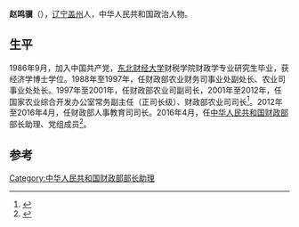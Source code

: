 '''赵鸣骥'''（{{bd|1957年|10月||}}），[[辽宁|辽宁]][[盖州|盖州]]人，中华人民共和国政治人物。

== 生平 ==
1986年9月，加入中国共产党，[[东北财经大学|东北财经大学]]财税学院财政学专业研究生毕业，获经济学博士学位。1988年至1997年，任财政部农业财务司事业处副处长、农业司事业处处长。1997年至2001年，任财政部农业司副司长，2001年至2012年，任国家农业综合开发办公室常务副主任（正司长级）、财政部农业司司长<ref>{{cite news|title=财政部人事教育司赵鸣骥司长莅临吉林专员办指导工作|url=http://www.mof.gov.cn/mofhome/jilin/lanmudaohang/caizhengjiancha/201412/t20141211_1165990.html|accessdate=2016-04-23|agency=中华人民共和国财政部|archive-date=2017-03-05|archive-url=https://web.archive.org/web/20170305033753/http://www.mof.gov.cn/mofhome/jilin/lanmudaohang/caizhengjiancha/201412/t20141211_1165990.html|dead-url=no}}</ref>。2012年至2016年4月，任财政部人事教育司司长。2016年4月，任[[中华人民共和国财政部|中华人民共和国财政部]]部长助理、党组成员<ref>{{cite news|title=赵鸣骥任财政部部长助理、党组成员|url=http://renshi.people.com.cn/n1/2016/0421/c139617-28294470.html|accessdate=2016-04-23|agency=中国人民网|date=2016年4月21日|archive-date=2021-03-02|archive-url=https://web.archive.org/web/20210302112557/http://renshi.people.com.cn/n1/2016/0421/c139617-28294470.html|dead-url=no}}</ref>。

==参考==
{{reflist}}

[[Category:中华人民共和国财政部部长助理|Category:中华人民共和国财政部部长助理]]